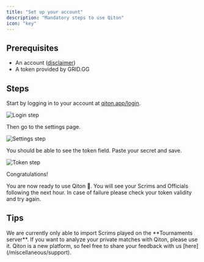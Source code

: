 ```yaml
---
title: "Set up your account"
description: "Mandatory steps to use Qiton"
icon: "key"
---
```


## Prerequisites

- An account ([disclaimer](/troubleshooting/register))
- A token provided by GRID.GG

## Steps

Start by logging in to your account at [qiton.app/login](https://qiton.app/login).

<Frame>
    <img
        src="./images/setup/login_step.png"
        alt="Login step"
    />
</Frame>

Then go to the settings page.

<Frame>
    <img
        src="./images/setup/settings_step.png"
        alt="Settings step"
    />
</Frame>

You should be able to see the token field.
Paste your secret and save.

<Frame>
    <img
        src="./images/setup/token_step.png"
        alt="Token step"
    />
</Frame>

Congratulations!

You are now ready to use Qiton 🥳.
You will see your Scrims and Officials following the next hour.
In case of failure please check your token validity and try again.

## Tips

<Steps>
    <Step title="Limited Scrims support">
        We are currently only able to import Scrims played on the **Tournaments server**.
        If you want to analyze your private matches with Qiton, please use it.
    </Step>
    <Step title="Assistance">
        Qiton is a new platform, so feel free to share your feedback with us [here](/miscellaneous/support).
    </Step>
</Steps>
